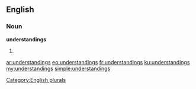 ==English==

===Noun===
'''understandings'''

# {{plural of|[[understanding]]}}

[[Category:English plurals]]

[[ar:understandings]]
[[eo:understandings]]
[[fr:understandings]]
[[ku:understandings]]
[[my:understandings]]
[[simple:understandings]]